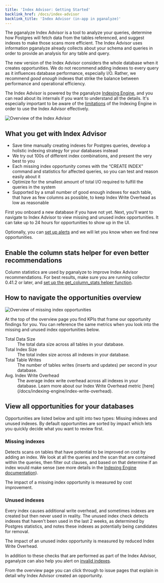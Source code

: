 ```yaml
---
title: 'Index Advisor: Getting Started'
backlink_href: /docs/index-advisor
backlink_title: 'Index Advisor (in-app in pganalyze)'
---
```


The pganalyze Index Advisor is a tool to analyze your queries, determine how
Postgres will fetch data from the tables referenced, and suggest indexes to make
those scans more efficient. The Index Advisor uses information pganalyze already
collects about your schema and queries in order to provide an analysis for any
table and query.

The new version of the Index Advisor considers the whole database when it
creates opportunities. We do not recommend adding indexes to every query as it
influences database performance, especially I/O. Rather, we recommend *good
enough* indexes that strike the balance between performance and operational
efficiency.

The Index Advisor is powered by the pganalyze [Indexing
Engine](/docs/indexing-engine), and you can read about its internals if you want
to understand all the details. It's especially important to be aware of the
[limitations](/docs/indexing-engine/limitations) of the Indexing Engine in order
to use the Index Advisor effectively.

![Overview of the Index Advisor](/overview.png)


## What you get with Index Advisor

 - Save time manually creating indexes for Postgres queries, develop a holistic
   indexing strategy for your databases instead
 - We try out 100s of different index combinations, and present the very best to
   you
 - Each missing index opportunity comes with the “CREATE INDEX” command and
   statistics for affected queries, so you can test and reason easily about it
 - Optimize for the smallest amount of total I/O required to fulfill the queries
   in the system
 - Supported by a small number of good enough indexes for each table, that have
   as few columns as possible, to keep Index Write Overhead as low as reasonable

First you onboard a new database if you have not yet. Next, you'll want to
navigate to Index Advisor to view missing and unused index opportunities. It can
take up to 24 hours for opportunities to show up in the UI.

Optionally, you can [set up alerts](/docs/checks) and we will let you know when
we find new opportunities.

## Enable the column stats helper for even better recommendations

Column statistics are used by pganalyze to improve Index Advisor
recommendations. For best results, make sure you are running collector 0.41.2 or
later, and [set up the get_column_stats helper
function](/docs/install/troubleshooting/column_stats_helper).


## How to navigate the opportunities overview

![Overview of missing index opportunities](/missing-index-list.png)

At the top of the overview page you find KPIs that frame our opportunity
findings for you. You can reference the same metrics when you look into the
missing and unused index opportunities below.

<dl>
  <dt>Total Data Size</dt>
  <dd>The total data size across all tables in your database.</dd>
  <dt>Total Index Size</dt>
  <dd>The total index size across all indexes in your database.</dd>
  <dt>Total Table Writes</dt>
  <dd>
    The number of tables writes (inserts and updates) per second in your
    database.
  </dd>
  <dt>Avg. Index Write Overhead</dt>
  <dd>
    The average index write overhead across all indexes in your database. Learn
    more about our Index Write Overhead metric
    [here](/docs/indexing-engine/index-write-overhead).
  </dd>
</dl>


## View all opportunities for your databases

Opportunities are listed below and split into two types: Missing indexes and
unused indexes. By default opportunities are sorted by impact which lets you
quickly decide what you want to review first.

### Missing indexes

Detects scans on tables that have potential to be improved on cost by adding an
index. We look at all the queries and the scan that are contained within the
queries, then filter out clauses, and based on that determine if an index would
make sense (see more details in the [Indexing Engine documentation](/docs/indexing-engine)).

The impact of a missing index opportunity is measured by cost improvement.

### Unused indexes

Every index causes additional write overhead, and sometimes indexes are created
but then never used in reality. The unused index check detects indexes that
haven't been used in the last 2 weeks, as determined by Postgres statistics, and
notes these indexes as potentially being candidates for removal.

The impact of an unused index opportunity is measured by reduced Index Write Overhead.

In addition to these checks that are performed as part of the Index Advisor,
pganalyze can also help you alert on [invalid
indexes](/docs/checks/schema/index_invalid).

From the overview page you can click through to issue pages that explain in
detail why Index Advisor created an opportunity.

